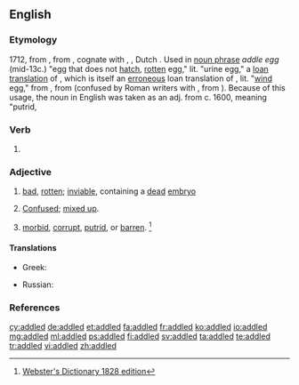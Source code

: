 ==English==

===Etymology===
1712, from {{term|addle||[[urine]], [[liquid]] [[filth]]|lang=en}}, from {{etyl|ang|en}} {{term|adela||[[mud]], [[mire]], liquid [[manure]]|lang=ang}}, cognate with {{etyl|gmq-osw|-}} {{term|adel||urine|lang=gmq-osw}}, {{etyl|gml|-}} {{term|adel|lang=gml}}, Dutch {{term|aal||[[puddle]]|lang=nl}}. Used in [[noun phrase]] ''addle egg'' (mid-13c.) "egg that does not [[hatch]], [[rotten]] egg," lit. "urine egg," a [[loan translation]] of {{etyl|la|-}} {{term|ovum urinum|lang=la}}, which is itself an [[erroneous]] loan translation of {{etyl|grc|-}} {{term|οὔριον ᾠόν|tr=ourion oon||putrid egg|lang=grc}}, lit. "[[wind]] egg," from {{term|οὔριος|tr=ourios||of the wind|lang=grc}}, from {{term|οὖρος|tr=ouros||fair wind|lang=grc}} (confused by Roman writers with {{term|οὔριος|tr=ourios||of urine|lang=grc}}, from {{term|οὖρον|tr=ouron||urine|lang=grc}}). Because of this usage, the noun in English was taken as an adj. from c. 1600, meaning "putrid,

===Verb===
{{head|en}}

# {{en-past of|addle}}

===Adjective===
{{en-adj}}

# {{context|of eggs|lang=en}} [[bad]], [[rotten]]; [[inviable]], containing a [[dead]] [[embryo]]
# [[confused|Confused]]; [[mix up|mixed up]].
# {{context|obsolete|lang=en}} [[morbid]], [[corrupt]], [[putrid]], or [[ barren]]. <ref>[http://machaut.uchicago.edu/?resource=Webster%27s&word=addled&use1828=on Webster's Dictionary 1828 edition]</ref>

====Translations====
{{trans-top|rotten (of eggs)}}
* Greek: {{t+|el|κλούβιος|tr=kloúvios|sc=Grek}}
{{trans-mid}}
* Russian: {{t+|ru|протухший|tr=protúxšij|sc=Cyrl}}
{{trans-bottom}}

===References===
<references/>

[[cy:addled]]
[[de:addled]]
[[et:addled]]
[[fa:addled]]
[[fr:addled]]
[[ko:addled]]
[[io:addled]]
[[mg:addled]]
[[ml:addled]]
[[ps:addled]]
[[fi:addled]]
[[sv:addled]]
[[ta:addled]]
[[te:addled]]
[[tr:addled]]
[[vi:addled]]
[[zh:addled]]